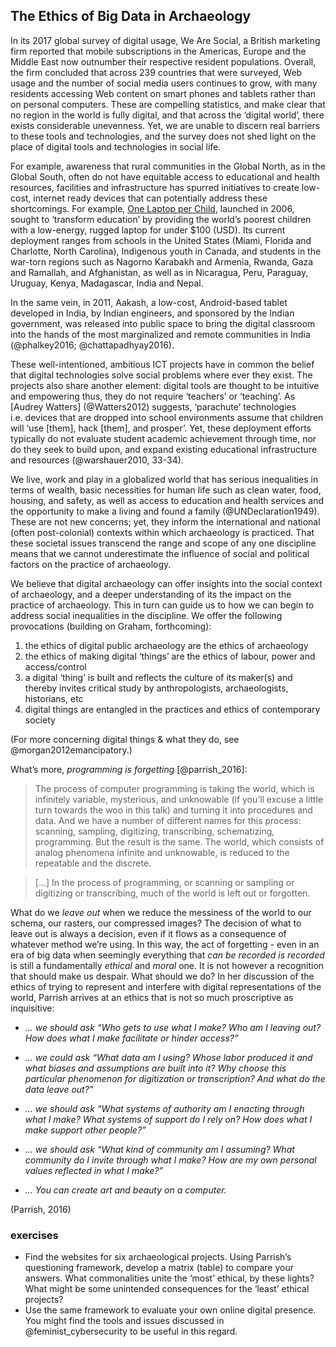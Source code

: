 ## The Ethics of Big Data in Archaeology

In its 2017 global survey of digital usage, We Are Social, a British marketing firm reported that mobile subscriptions in the Americas, Europe and the Middle East now outnumber their respective resident populations. Overall, the firm concluded that across 239 countries that were surveyed, Web usage and the number of social media users continues to grow, with many residents accessing Web content on smart phones and tablets rather than on personal computers. These are compelling statistics, and make clear that no region in the world is fully digital, and that across the ‘digital world’, there exists considerable unevenness. Yet, we are unable to discern real barriers to these tools and technologies, and the survey does not shed light on the place of digital tools and technologies in social life.

For example, awareness that rural communities in the Global North, as in the Global South, often do not have equitable access to educational and health resources, facilities and infrastructure has spurred initiatives to create low-cost, internet ready devices that can potentially address these shortcomings. For example, [One Laptop per Child](http://one.laptop.org/), launched in 2006, sought to ‘transform education’ by providing the world’s poorest children with a low-energy, rugged laptop for under $100 (USD). Its current deployment ranges from schools in the United States (Miami, Florida and Charlotte, North Carolina), Indigenous youth in Canada, and students in the war-torn regions such as Nagorno Karabakh and Armenia, Rwanda, Gaza and Ramallah, and Afghanistan, as well as in Nicaragua, Peru, Paraguay, Uruguay, Kenya, Madagascar, India and Nepal.

In the same vein, in 2011, Aakash, a low-cost, Android-based tablet developed in India, by Indian engineers, and sponsored by the Indian government, was released into public space to bring the digital classroom into the hands of the most marginalized and remote communities in India (@phalkey2016; @chattapadhyay2016).

These well-intentioned, ambitious ICT projects have in common the belief that digital technologies solve social problems where ever they exist. The projects also share another element: digital tools are thought to be intuitive and empowering thus, they do not require ‘teachers’ or ‘teaching’. As [Audrey Watters] (@Watters2012) suggests, ‘parachute’ technologies i.e. devices that are dropped into school environments assume that children will ‘use [them], hack [them], and prosper’. Yet, these deployment efforts typically do not evaluate student academic achievement through time, nor do they seek to build upon, and expand existing educational infrastructure and resources (@warshauer2010, 33-34).

We live, work and play in a globalized world that has serious inequalities in terms of wealth, basic necessities for human life such as clean water, food, housing, and safety, as well as access to education and health services and the opportunity to make a living and found a family (@UNDeclaration1949). These are not new concerns; yet, they inform the international and national (often post-colonial) contexts within which archaeology is practiced. That these societal issues transcend the range and scope of any one discipline means that we cannot underestimate the influence of social and political factors on the practice of archaeology.

We believe that digital archaeology can offer insights into the social context of archaeology, and a deeper understanding of its the impact on the practice of archaeology. This in turn can guide us to how we can begin to address social inequalities in the discipline. We offer the following provocations (building on Graham, forthcoming):

1) the ethics of digital public archaeology are the ethics of archaeology
2) the ethics of making digital ‘things’ are the ethics of labour, power and access/control
3) a digital ‘thing’ is built and reflects the culture of its maker(s) and thereby invites critical study by anthropologists, archaeologists, historians, etc
4) digital things are entangled in the practices and ethics of contemporary society

(For more concerning digital things & what they do, see @morgan2012emancipatory.)

What's more, _programming is forgetting_ [@parrish_2016]:

> The process of computer programming is taking the world, which is infinitely variable, mysterious, and unknowable (if you’ll excuse a little turn towards the woo in this talk) and turning it into procedures and data. And we have a number of different names for this process: scanning, sampling, digitizing, transcribing, schematizing, programming. But the result is the same. The world, which consists of analog phenomena infinite and unknowable, is reduced to the repeatable and the discrete.

> [...] In the process of programming, or scanning or sampling or digitizing or transcribing, much of the world is left out or forgotten.

What do we _leave out_ when we reduce the messiness of the world to our schema, our rasters, our compressed images? The decision of what to leave out is always a decision, even if it flows as a consequence of whatever method we're using. In this way, the act of forgetting - even in an era of big data when seemingly everything that _can be recorded is recorded_ is still a fundamentally _ethical_ and _moral_ one. It is not however a recognition that should make us despair. What should we do? In her discussion of the ethics of trying to represent and interfere with digital representations of the world, Parrish arrives at an ethics that is not so much proscriptive as inquisitive:


+ _... we should ask “Who gets to use what I make? Who am I leaving out? How does what I make facilitate or hinder access?”_

+ _... we could ask “What data am I using? Whose labor produced it and what biases and assumptions are built into it? Why choose this particular phenomenon for digitization or transcription? And what do the data leave out?”_

+ _... we should ask “What systems of authority am I enacting through what I make? What systems of support do I rely on? How does what I make support other people?”_

+ _... we should ask “What kind of community am I assuming? What community do I invite through what I make? How are my own personal values reflected in what I make?”_

+ _... You can create art and beauty on a computer._

(Parrish, 2016)


### exercises

- Find the websites for six archaeological projects. Using Parrish's questioning framework, develop a matrix (table) to compare your answers. What commonalities unite the 'most' ethical, by these lights? What might be some unintended consequences for the 'least' ethical projects?
- Use the same framework to evaluate your own online digital presence. You might find the tools and issues discussed in @feminist_cybersecurity to be useful in this regard.
